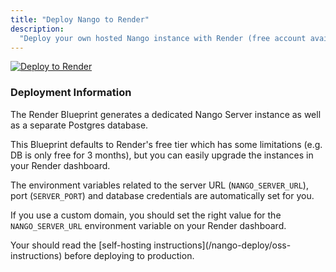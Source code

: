 ```yaml
---
title: "Deploy Nango to Render"
description:
  "Deploy your own hosted Nango instance with Render (free account available):"
---
```


[![Deploy to Render](/images/nango-deploy/deploy-to-render-button.svg)](https://render.com/deploy?repo=https://github.com/NangoHQ/nango-render)

### Deployment Information[](#deployment-information "Direct link to Deployment Information")

The Render Blueprint generates a dedicated Nango Server instance as well as a
separate Postgres database.

This Blueprint defaults to Render's free tier which has some limitations (e.g.
DB is only free for 3 months), but you can easily upgrade the instances in your
Render dashboard.

The environment variables related to the server URL (`NANGO_SERVER_URL`), port
(`SERVER_PORT`) and database credentials are automatically set for you.

If you use a custom domain, you should set the right value for the
`NANGO_SERVER_URL` environment variable on your Render dashboard.

<Note>
  Your should read the [self-hosting
  instructions](/nango-deploy/oss-instructions) before deploying to production.
</Note>
